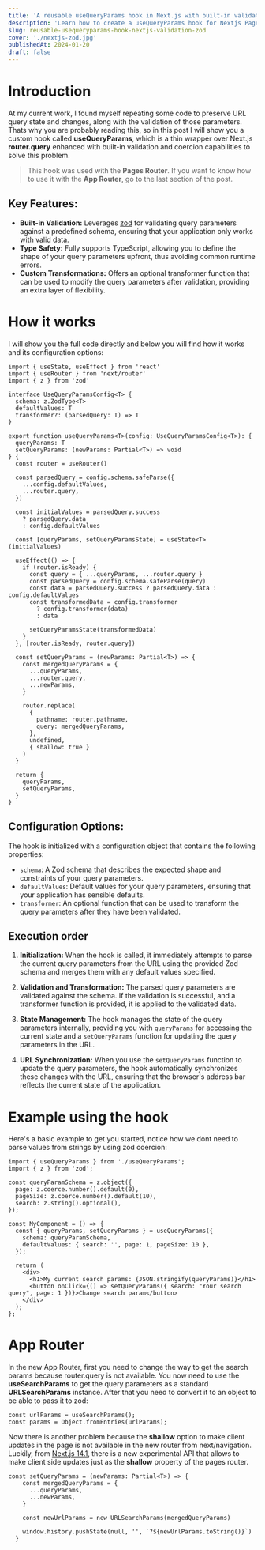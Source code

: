 ```yaml
---
title: 'A reusable useQueryParams hook in Next.js with built-in validation using Zod'
description: 'Learn how to create a useQueryParams hook for Nextjs Pages Router and App Router with zod validation'
slug: reusable-usequeryparams-hook-nextjs-validation-zod
cover: './nextjs-zod.jpg'
publishedAt: 2024-01-20
draft: false
---
```


# Introduction

At my current work, I found myself repeating some code to preserve URL query state and changes, along with the validation of those parameters. Thats why you are probably reading this,
so in this post I will show you a custom hook called **useQueryParams**, which is a thin wrapper over Next.js **router.query** enhanced with built-in validation and
coercion capabilities to solve this problem.

> This hook was used with the **Pages Router**. If you want to know how to use it with the **App Router**, go to the last section of the post.

## Key Features:

- **Built-in Validation:** Leverages [zod](https://github.com/colinhacks/zod) for validating query parameters against a predefined schema, ensuring that your application only works with valid data.
- **Type Safety:** Fully supports TypeScript, allowing you to define the shape of your query parameters upfront, thus avoiding common runtime errors.
- **Custom Transformations:** Offers an optional transformer function that can be used to modify the query parameters after validation, providing an extra layer of flexibility.

# How it works

I will show you the full code directly and below you will find how it works and its configuration options:

```tsx
import { useState, useEffect } from 'react'
import { useRouter } from 'next/router'
import { z } from 'zod'

interface UseQueryParamsConfig<T> {
  schema: z.ZodType<T>
  defaultValues: T
  transformer?: (parsedQuery: T) => T
}

export function useQueryParams<T>(config: UseQueryParamsConfig<T>): {
  queryParams: T
  setQueryParams: (newParams: Partial<T>) => void
} {
  const router = useRouter() 

  const parsedQuery = config.schema.safeParse({
    ...config.defaultValues,
    ...router.query,
  })

  const initialValues = parsedQuery.success
    ? parsedQuery.data
    : config.defaultValues

  const [queryParams, setQueryParamsState] = useState<T>(initialValues)

  useEffect(() => {
    if (router.isReady) {
      const query = { ...queryParams, ...router.query }
      const parsedQuery = config.schema.safeParse(query)
      const data = parsedQuery.success ? parsedQuery.data : config.defaultValues
      const transformedData = config.transformer
        ? config.transformer(data)
        : data

      setQueryParamsState(transformedData)
    }
  }, [router.isReady, router.query])

  const setQueryParams = (newParams: Partial<T>) => {
    const mergedQueryParams = {
      ...queryParams,
      ...router.query,
      ...newParams,
    }

    router.replace(
      {
        pathname: router.pathname,
        query: mergedQueryParams,
      },
      undefined,
      { shallow: true }
    )
  }

  return {
    queryParams,
    setQueryParams,
  }
}
```

## Configuration Options:

The hook is initialized with a configuration object that contains the following properties:

- `schema`: A Zod schema that describes the expected shape and constraints of your query parameters.
- `defaultValues`: Default values for your query parameters, ensuring that your application has sensible defaults.
- `transformer`: An optional function that can be used to transform the query parameters after they have been validated.

## Execution order

1. **Initialization:** When the hook is called, it immediately attempts to parse the current query parameters from the URL using the provided Zod schema and merges them with any default values specified.

2. **Validation and Transformation:** The parsed query parameters are validated against the schema. If the validation is successful, and a transformer function is provided, it is applied to the validated data.

3. **State Management:** The hook manages the state of the query parameters internally, providing you with `queryParams` for accessing the current state and a `setQueryParams` function for updating the query parameters in the URL.

4. **URL Synchronization:** When you use the `setQueryParams` function to update the query parameters, the hook automatically synchronizes these changes with the URL, ensuring that the browser's address bar reflects the current state of the application.


# Example using the hook

Here's a basic example to get you started, notice how we dont need to parse values from strings by using zod coercion:

```tsx
import { useQueryParams } from './useQueryParams';
import { z } from 'zod';

const queryParamSchema = z.object({
  page: z.coerce.number().default(0),
  pageSize: z.coerce.number().default(10),
  search: z.string().optional(),
});

const MyComponent = () => {
  const { queryParams, setQueryParams } = useQueryParams({
    schema: queryParamSchema,
    defaultValues: { search: '', page: 1, pageSize: 10 },
  });

  return (
    <div>
      <h1>My current search params: {JSON.stringify(queryParams)}</h1>
      <button onClick={() => setQueryParams({ search: "Your search query", page: 1 })}>Change search param</button>
    </div>
  );
};
```

# App Router

In the new App Router, first you need to change the way to get the search params because router.query is not available. You now need to use the **useSearchParams** to get the query parameters as a standard **URLSearchParams** instance. After that
you need to convert it to an object to be able to pass it to zod:

```tsx
const urlParams = useSearchParams();
const params = Object.fromEntries(urlParams);
```

Now there is another problem because the **shallow** option to make client updates in the page is not available in the new router from next/navigation. Luckily, from [Next.js 14.1](https://nextjs.org/blog/next-14-1#windowhistorypushstate-and-windowhistoryreplacestate), there is a new experimental API that allows to make client side updates just as the **shallow** property of the pages router.

```tsx
const setQueryParams = (newParams: Partial<T>) => {
    const mergedQueryParams = {
      ...queryParams,
      ...newParams,
    }

    const newUrlParams = new URLSearchParams(mergedQueryParams)

    window.history.pushState(null, '', `?${newUrlParams.toString()}`)
  }
```